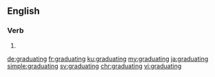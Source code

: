 ==English==

===Verb===
{{head|en|present participle}}

# {{present participle of|graduate|lang=en|nocat=1}}

[[de:graduating]]
[[fr:graduating]]
[[ku:graduating]]
[[my:graduating]]
[[ja:graduating]]
[[simple:graduating]]
[[sv:graduating]]
[[chr:graduating]]
[[vi:graduating]]